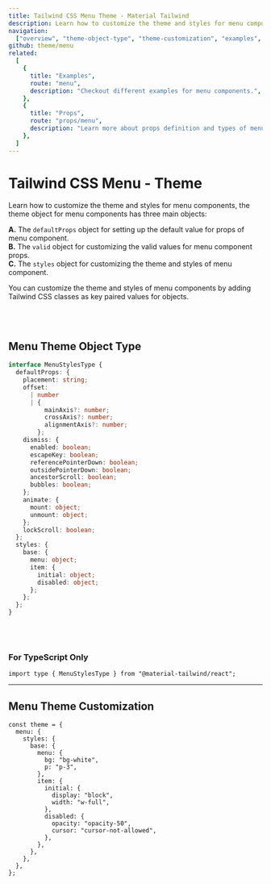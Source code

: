 ```yaml
---
title: Tailwind CSS Menu Theme - Material Tailwind
description: Learn how to customize the theme and styles for menu components.
navigation:
  ["overview", "theme-object-type", "theme-customization", "examples", "props"]
github: theme/menu
related:
  [
    {
      title: "Examples",
      route: "menu",
      description: "Checkout different examples for menu components.",
    },
    {
      title: "Props",
      route: "props/menu",
      description: "Learn more about props definition and types of menu components.",
    },
  ]
---
```


# Tailwind CSS Menu - Theme

<span id="overview" className="scroll-mt-48" />

Learn how to customize the theme and styles for menu components, the theme object for menu components has three main objects:

**A.** The <Code>defaultProps</Code> object for setting up the default value for props of menu component.<br />
**B.** The <Code>valid</Code> object for customizing the valid values for menu component props.<br />
**C.** The <Code>styles</Code> object for customizing the theme and styles of menu component.<br />

You can customize the theme and styles of menu components by adding Tailwind CSS classes as key paired values for objects.

<br />
<br />

## Menu Theme Object Type

<span id="theme-object-type" className="scroll-mt-48" />

```ts
interface MenuStylesType {
  defaultProps: {
    placement: string;
    offset:
      | number
      | {
          mainAxis?: number;
          crossAxis?: number;
          alignmentAxis?: number;
        };
    dismiss: {
      enabled: boolean;
      escapeKey: boolean;
      referencePointerDown: boolean;
      outsidePointerDown: boolean;
      ancestorScroll: boolean;
      bubbles: boolean;
    };
    animate: {
      mount: object;
      unmount: object;
    };
    lockScroll: boolean;
  };
  styles: {
    base: {
      menu: object;
      item: {
        initial: object;
        disabled: object;
      };
    };
  };
}
```

<br />
<br />

### For TypeScript Only

```tsx
import type { MenuStylesType } from "@material-tailwind/react";
```

---

## Menu Theme Customization

<span id="theme-customization" className="scroll-mt-48" />

```tsx
const theme = {
  menu: {
    styles: {
      base: {
        menu: {
          bg: "bg-white",
          p: "p-3",
        },
        item: {
          initial: {
            display: "block",
            width: "w-full",
          },
          disabled: {
            opacity: "opacity-50",
            cursor: "cursor-not-allowed",
          },
        },
      },
    },
  },
};
```

<span id="examples" className="scroll-mt-48" />
<span id="props" className="scroll-mt-48" />
